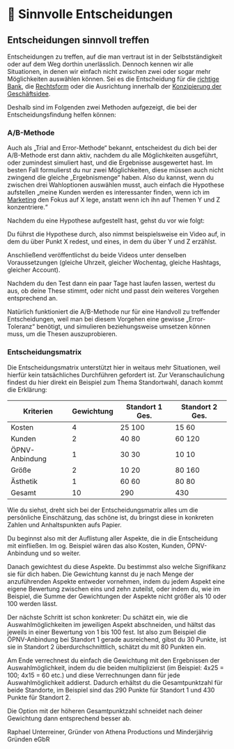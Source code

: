 # 🤔 Sinnvolle Entscheidungen

## Entscheidungen sinnvoll treffen

Entscheidungen zu treffen, auf die man vertraut ist in der Selbstständigkeit oder auf dem Weg dorthin unerlässlich. Dennoch kennen wir alle Situationen, in denen wir einfach nicht zwischen zwei oder sogar mehr Möglichkeiten auswählen können. Sei es die Entscheidung für die [richtige Bank](/docs/founding/Geschäftskonto.mdx), die [Rechtsform](/docs/founding/corporate-form.mdx) oder die Ausrichtung innerhalb der [Konzipierung der Geschäftsidee](/docs/startup-basics/product/business-model.mdx).

Deshalb sind im Folgenden zwei Methoden aufgezeigt, die bei der Entscheidungsfindung helfen können:

### A/B-Methode

Auch als „Trial and Error-Methode“ bekannt, entscheidest du dich bei der A/B-Methode erst dann aktiv, nachdem du alle Möglichkeiten ausgeführt, oder zumindest simuliert hast, und die Ergebnisse ausgewertet hast. Im besten Fall formulierst du nur zwei Möglichkeiten, diese müssen auch nicht zwingend die gleiche „Ergebnismenge“ haben. Also du kannst, wenn du zwischen drei Wahloptionen auswählen musst, auch einfach die Hypothese aufstellen „meine Kunden werden es interessanter finden, wenn ich im [Marketing](/docs/startup-basics/growth/marketing.mdx) den Fokus auf X lege, anstatt wenn ich ihn auf Themen Y und Z konzentriere.“

Nachdem du eine Hypothese aufgestellt hast, gehst du vor wie folgt:

Du führst die Hypothese durch, also nimmst beispielsweise ein Video auf, in dem du über Punkt X redest, und eines, in dem du über Y und Z erzählst.

Anschließend veröffentlichst du beide Videos unter denselben Voraussetzungen (gleiche Uhrzeit, gleicher Wochentag, gleiche Hashtags, gleicher Account).

Nachdem du den Test dann ein paar Tage hast laufen lassen, wertest du aus, ob deine These stimmt, oder nicht und passt dein weiteres Vorgehen entsprechend an.

Natürlich funktioniert die A/B-Methode nur für eine Handvoll zu treffender Entscheidungen, weil man bei diesem Vorgehen eine gewisse „Error-Toleranz“ benötigt, und simulieren beziehungsweise umsetzen können muss, um die Thesen auszuprobieren.

### Entscheidungsmatrix

Die Entscheidungsmatrix unterstützt hier in weitaus mehr Situationen, weil hierfür kein tatsächliches Durchführen gefordert ist. Zur Veranschaulichung findest du hier direkt ein Beispiel zum Thema Standortwahl, danach kommt die Erklärung:

Kriterien | Gewichtung | Standort 1 Ges. | Standort 2 Ges.
---------|----------|----------|----------
Kosten | 4 | 25 100 | 15 60
Kunden | 2 | 40 80 | 60 120
ÖPNV-Anbindung | 1 | 30 30 | 10 10
Größe | 2 | 10 20 | 80 160
Ästhetik | 1 | 60 60 | 80 80
Gesamt | 10 | 290 | 430

Wie du siehst, dreht sich bei der Entscheidungsmatrix alles um die persönliche Einschätzung, das schöne ist, du bringst diese in konkreten Zahlen und Anhaltspunkten aufs Papier.

Du beginnst also mit der Auflistung aller Aspekte, die in die Entscheidung mit einfließen. Im og. Beispiel wären das also Kosten, Kunden, ÖPNV-Anbindung und so weiter.

Danach gewichtest du diese Aspekte. Du bestimmst also welche Signifikanz sie für dich haben. Die Gewichtung kannst du je nach Menge der anzuführenden Aspekte entweder vornehmen, indem du jedem Aspekt eine eigene Bewertung zwischen eins und zehn zuteilst, oder indem du, wie im Beispiel, die Summe der Gewichtungen der Aspekte nicht größer als 10 oder 100 werden lässt.

Der nächste Schritt ist schon konkreter: Du schätzt ein, wie die Auswahlmöglichkeiten im jeweiligen Aspekt abschneiden, und hältst das jeweils in einer Bewertung von 1 bis 100 fest. Ist also zum Beispiel die ÖPNV-Anbindung bei Standort 1 gerade ausreichend, gibst du 30 Punkte, ist sie in Standort 2 überdurchschnittlich, schätzt du mit 80 Punkten ein.

Am Ende verrechnest du einfach die Gewichtung mit den Ergebnissen der Auswahlmöglichkeit, indem du die beiden multiplizierst (im Beispiel: 4x25 = 100; 4x15 = 60 etc.) und diese Verrechnungen dann für jede Auswahlmöglichkeit addierst. Dadurch erhältst du die Gesamtpunktzahl für beide Standorte, im Beispiel sind das 290 Punkte für Standort 1 und 430 Punkte für Standort 2.

Die Option mit der höheren Gesamtpunktzahl schneidet nach deiner Gewichtung dann entsprechend besser ab.

Raphael Unterreiner, Gründer von Athena Productions und Minderjährig Gründen eGbR

